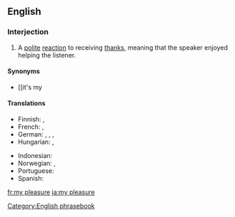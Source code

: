 ==English==

===Interjection===
{{en-interj}}

# A [[polite]] [[reaction]] to receiving [[thanks]], meaning that the speaker enjoyed helping the listener.

====Synonyms====
* [[it's my

====Translations====
{{trans-top|a polite reaction to receiving thanks}}
* Finnish: {{t-|fi|eipä kestä}}, {{t+|fi|ole hyvä}}
* French: {{t-|fr|tout le plaisir est pour moi}}, {{qualifier|formal}} {{t|fr|ce fut un plaisir}}
* German: {{t|de|gern geschehen}}, {{t|de|mit Vergnügen}}, {{t|de|nichts zu danken}}, {{t|de|keine Ursache}}
* Hungarian: {{t|hu|kérem}},  {{t+|hu|szívesen}}
{{trans-mid}}
* Indonesian: {{t|id|dengan senang hati}}
* Norwegian: {{t-|no|bare hyggelig}}, {{t-|no|værsågod}}
* Portuguese: {{t|pt|o prazer é todo meu|c}}
* Spanish: {{t|es|de nada}}
{{trans-bottom}}

[[Category:English phrasebook]]
[[fr:my pleasure]]
[[ja:my pleasure]]